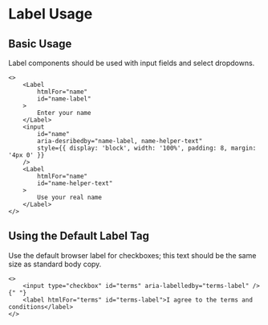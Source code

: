# Label Usage

## Basic Usage

Label components should be used with input fields and select dropdowns. 

```tsx
<>
    <Label 
        htmlFor="name" 
        id="name-label"
    >
        Enter your name
    </Label>
    <input 
        id="name" 
        aria-desribedby="name-label, name-helper-text" 
        style={{ display: 'block', width: '100%', padding: 8, margin: '4px 0' }} 
    />
    <Label 
        htmlFor="name" 
        id="name-helper-text"
    >
        Use your real name
    </Label>
</>
```

## Using the Default Label Tag

Use the default browser label for checkboxes; this text should be the same size as standard body copy.

```tsx
<>
    <input type="checkbox" id="terms" aria-labelledby="terms-label" />{" "}
    <label htmlFor="terms" id="terms-label">I agree to the terms and conditions</label>
</>
```